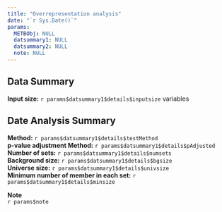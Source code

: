 ```yaml
---
title: "Overrepresentation analysis"
date: "`r Sys.Date()`"
params:
  METBObj: NULL
  datsummary1: NULL
  datsummary2: NULL
  note: NULL
---
```

Data Summary
---------------
**Input size:** `r params$datsummary1$details$inputsize` variables

Date Analysis Summary
---------------
**Method:** `r params$datsummary1$details$testMethod`\
**p-value adjustment Method:** `r params$datsummary1$details$pAdjusted`\
**Number of sets:** `r params$datsummary1$details$numsets`\
**Background size:** `r params$datsummary1$details$bgsize`\
**Universe size:** `r params$datsummary1$details$univsize`\
**Minimum number of member in each set:** `r params$datsummary1$details$minsize`\

**Note**\
`r params$note`
